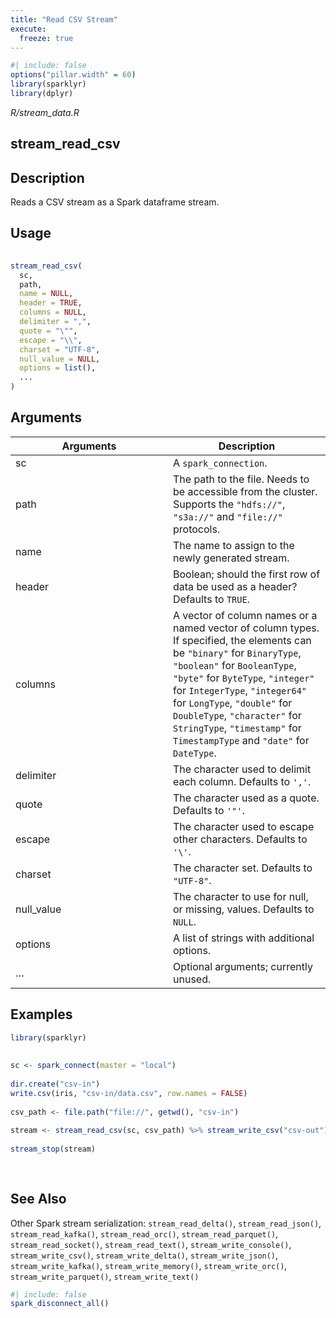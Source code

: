 ```yaml
---
title: "Read CSV Stream"
execute:
  freeze: true
---
```


```r
#| include: false
options("pillar.width" = 60)
library(sparklyr) 
library(dplyr)
```

*R/stream_data.R*

## stream_read_csv

## Description
 Reads a CSV stream as a Spark dataframe stream. 


## Usage
```r
 
stream_read_csv( 
  sc, 
  path, 
  name = NULL, 
  header = TRUE, 
  columns = NULL, 
  delimiter = ",", 
  quote = "\"", 
  escape = "\\", 
  charset = "UTF-8", 
  null_value = NULL, 
  options = list(), 
  ... 
) 
```

## Arguments
|Arguments|Description|
|---|---|
| sc | A `spark_connection`. |
| path | The path to the file. Needs to be accessible from the cluster. Supports the `"hdfs://"`, `"s3a://"` and `"file://"` protocols. |
| name | The name to assign to the newly generated stream. |
| header | Boolean; should the first row of data be used as a header? Defaults to `TRUE`. |
| columns | A vector of column names or a named vector of column types. If specified, the elements can be `"binary"` for `BinaryType`, `"boolean"` for `BooleanType`, `"byte"` for `ByteType`, `"integer"` for `IntegerType`, `"integer64"` for `LongType`, `"double"` for `DoubleType`, `"character"` for `StringType`, `"timestamp"` for `TimestampType` and `"date"` for `DateType`. |
| delimiter | The character used to delimit each column. Defaults to `','`. |
| quote | The character used as a quote. Defaults to `'"'`. |
| escape | The character used to escape other characters. Defaults to `'\'`. |
| charset | The character set. Defaults to `"UTF-8"`. |
| null_value | The character to use for null, or missing, values. Defaults to `NULL`. |
| options | A list of strings with additional options. |
| ... | Optional arguments; currently unused. |





## Examples
```r
library(sparklyr)
 
 
sc <- spark_connect(master = "local") 
 
dir.create("csv-in") 
write.csv(iris, "csv-in/data.csv", row.names = FALSE) 
 
csv_path <- file.path("file://", getwd(), "csv-in") 
 
stream <- stream_read_csv(sc, csv_path) %>% stream_write_csv("csv-out") 
 
stream_stop(stream) 
 
 
```

## See Also
 Other Spark stream serialization:  `stream_read_delta()`, `stream_read_json()`, `stream_read_kafka()`, `stream_read_orc()`, `stream_read_parquet()`, `stream_read_socket()`, `stream_read_text()`, `stream_write_console()`, `stream_write_csv()`, `stream_write_delta()`, `stream_write_json()`, `stream_write_kafka()`, `stream_write_memory()`, `stream_write_orc()`, `stream_write_parquet()`, `stream_write_text()` 


```r
#| include: false
spark_disconnect_all()
```
